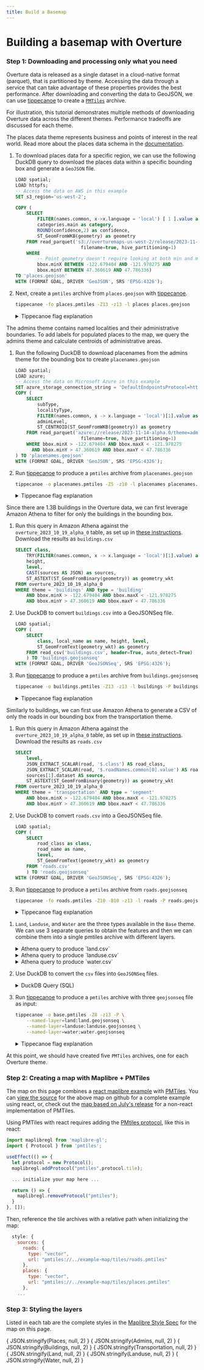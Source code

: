 ```yaml
---
title: Build a Basemap
---
```



# Building a basemap with Overture

<Map></Map>

### Step 1: Downloading and processing only what you need

Overture data is released as a single dataset in a cloud-native format (parquet), that is partitioned by theme. Accessing the data through a service that can take advantage of these properties provides the best performance. After downloading and converting the data to GeoJSON, we can use [tippecanoe](https://github.com/felt/tippecanoe) to create a [`PMTiles`](https://github.com/protomaps/PMTiles) archive.

For illustration, this tutorial demonstrates multiple methods of downloading Overture data across the different themes. Performance tradeoffs are discussed for each theme.

<Tabs queryString="theme-data" >

<!-- Places  -->
<TabItem value="places" label="Places" default>

The places data theme represents business and points of interest in the real world. Read more about the places data schema in the [documentation](https://docs.overturemaps.org/reference/places/place).

1. To download places data for a specific region, we can use the following DuckDB query to download the places data within a specific bounding box and generate a `GeoJSON` file.

    ```sql
    LOAD spatial;
    LOAD httpfs;
    -- Access the data on AWS in this example
    SET s3_region='us-west-2';

    COPY (
        SELECT
            FILTER(names.common, x->x.language = 'local') [ 1 ].value as name,
            categories.main as category,
            ROUND(confidence,2) as confidence,
            ST_GeomFromWKB(geometry) as geometry
        FROM read_parquet('s3://overturemaps-us-west-2/release/2023-11-14-alpha.0/theme=places/type=*/*',
                            filename=true, hive_partitioning=1)
        WHERE
            -- Point geometry doesn't require looking at both min and max:
            bbox.minX BETWEEN -122.679404 AND -121.978275 AND
            bbox.minY BETWEEN 47.360619 AND 47.786336)
    TO 'places.geojson'
    WITH (FORMAT GDAL, DRIVER 'GeoJSON', SRS 'EPSG:4326');
    ```

2. Next, create a `pmtiles` archive from `places.geojson` with [tippecanoe](https://github.com/felt/tippecanoe).

    ```bash
    tippecanoe -fo places.pmtiles -Z13 -z13 -l places places.geojson
    ```

    <details><summary>Tippecanoe flag explanation</summary>

    - `-fo places.pmtiles` The output file will be places.pmtiles. It will be overwritten if it exists.
    - `-Z13` and `-z13` will produce a tileset starting at zoom 13 and going up to zoom 13 (only 1 zoom level).
    - `-l places` names the layer "places"

   </details>

</TabItem>

<!-- Placenames -->

<TabItem value="placenames" label="Placenames" default>
The admins theme contains named localities and their administrative boundaries. To add labels for populated places to the map, we query the admins theme and calculate centroids of administrative areas.

1. Run the following DuckDB to download placenames from the admins theme for the bounding box to create `placenames.geojson`

    ```sql
    LOAD spatial;
    LOAD azure;
    -- Access the data on Microsoft Azure in this example
    SET azure_storage_connection_string = 'DefaultEndpointsProtocol=https;AccountName=overturemapswestus2;AccountKey=;EndpointSuffix=core.windows.net';
    COPY (
        SELECT
            subType,
            localityType,
            FILTER(names.common, x -> x.language = 'local')[1].value as name,
            adminLevel,
            ST_CENTROID(ST_GeomFromWKB(geometry)) as geometry
        FROM read_parquet('azure://release/2023-11-14-alpha.0/theme=admins/type=locality/*',
                            filename=true, hive_partitioning=1)
        WHERE bbox.minX > -122.679404 AND bbox.maxX < -121.978275
          AND bbox.minY > 47.360619 AND bbox.maxY < 47.786336
    ) TO 'placenames.geojson'
    WITH (FORMAT GDAL, DRIVER 'GeoJSON', SRS 'EPSG:4326');
    ```

2. Run [tippecanoe](https://github.com/felt/tippecanoe) to produce a `pmtiles` archive from `placenames.geojson`

    ```bash
    tippecanoe -o placenames.pmtiles -Z5 -z10 -l placenames placenames.geojson
    ```

    <details><summary>Tippecanoe flag explanation</summary>

    - `-fo buildings.pmtiles` is our output file. It will be overwritten if it exists.
    - `-Z5` and `-z10` will produce a tileset starting at zoom 5 and going up to zoom 13.
    - `-l placenames` names the layer "placenames"

    </details>

</TabItem>

<!-- Buildings -->

<TabItem value="buildings" label="Buildings" default>

Since there are 1.3B buildings in the Overture data, we can first leverage Amazon Athena to filter for only the buildings in the bounding box.

1. Run this query in  Amazon Athena against the `overture_2023_10_19_alpha_0` table, as set up in [these instructions](https://github.com/OvertureMaps/data#accessing-overture-maps-data-1). Download the results as `buildings.csv`

    ```sql
    SELECT class,
        TRY(FILTER(names.common, x -> x.language = 'local')[1].value) as local_name,
        height,
        level,
        CAST(sources AS JSON) as sources,
        ST_ASTEXT(ST_GeomFromBinary(geometry)) as geometry_wkt
    FROM overture_2023_10_19_alpha_0
    WHERE theme = 'buildings' AND type = 'building'
        AND bbox.minX > -122.679404 AND bbox.maxX < -121.978275
        AND bbox.minY > 47.360619 AND bbox.maxY < 47.786336
    ```

2. Use DuckDB to convert `buildings.csv` into a GeoJSONSeq file.

    ```sql
    LOAD spatial;
    COPY (
        SELECT
            class, local_name as name, height, level,
            ST_GeomFromText(geometry_wkt) as geometry
        FROM read_csv('buildings.csv', header=True, auto_detect=True)
        ) TO 'buildings.geojsonseq'
    WITH (FORMAT GDAL, DRIVER 'GeoJSONSeq', SRS 'EPSG:4326');
    ```

3. Run [tippecanoe](https://github.com/felt/tippecanoe) to produce a `pmtiles` archive from `buildings.geojsonseq`

    ```bash
    tippecanoe -o buildings.pmtiles -Z13 -z13 -l buildings -P buildings.geojsonseq
    ```

    <details><summary>Tippecanoe flag explanation</summary>

    - `-fo buildings.pmtiles` is our output file. It will be overwritten if it exists.
    - `-Z13` and `-z13` will produce a tileset starting at zoom 13 and going up to zoom 13 (so only 1 zoom level).
    - `-l buildings` names the layer "buildings"
    - `-P` allows tippecanoe to read the file in parallel. Since we created a GeoJSON sequence file instead of a single GeoJSON Feature Collection, tippecanoe can process the input data more efficiently.

    </details>

</TabItem>

<!-- Roads -->

<TabItem value="roads" label="Roads" default>
Similarly to buildings, we can first use Amazon Athena to generate a CSV of only the roads in our bounding box from the transportation theme.

1. Run this query in Amazon Athena against the `overture_2023_10_19_alpha_0` table, as set up in [these instructions](https://github.com/OvertureMaps/data#accessing-overture-maps-data-1). Download the results as `roads.csv`

    ```sql
    SELECT
        level,
        JSON_EXTRACT_SCALAR(road, '$.class') AS road_class,
        JSON_EXTRACT_SCALAR(road, '$.roadNames.common[0].value') AS road_name,
        sources[1].dataset AS source,
        ST_ASTEXT(ST_GeomFromBinary(geometry)) as geometry_wkt
    FROM overture_2023_10_19_alpha_0
    WHERE theme = 'transportation' AND type = 'segment'
        AND bbox.minX > -122.679404 AND bbox.maxX < -121.978275
        AND bbox.minY > 47.360619 AND bbox.maxY < 47.786336
    ```

2. Use DuckDB to convert `roads.csv` into a GeoJSONSeq file.

    ```sql
    LOAD spatial;
    COPY (
        SELECT
            road_class as class,
            road_name as name,
            level,
            ST_GeomFromText(geometry_wkt) as geometry
        FROM 'roads.csv'
        ) TO 'roads.geojsonseq'
    WITH (FORMAT GDAL, DRIVER 'GeoJSONSeq', SRS 'EPSG:4326');
    ```

3. Run [tippecanoe](https://github.com/felt/tippecanoe) to produce a `pmtiles` archive from `roads.geojsonseq`

    ```bash
    tippecanoe -fo roads.pmtiles -Z10 -B10 -z13 -l roads -P roads.geojsonseq
    ```

    <details><summary>Tippecanoe flag explanation</summary>

    - `-fo roads.pmtiles` is our output file. It will be overwritten if it exists.
    - `-Z10` and `-z13` will produce a tileset starting at zoom 10 and going up to zoom 13.
    - `-B10` will ensure that all featuers are present from zoom level 10.
    - `-l roads` names the layer "roads"
    - `-P` allows tippecanoe to read the file in parallel. Since we created a GeoJSON sequence file instead of a single GeoJSON Feature Collection, tippecanoe can process the input data more efficiently.

    </details>

</TabItem>



<TabItem value="base" label="Base (Land, Land Use & Water)" default>

1. `Land`, `Landuse`, and `Water` are the three types available in the `Base` theme. We can use 3 separate queries to obtain the features and then we can combine them into a single pmtiles archive with different layers.

    <details><summary>Athena query to produce `land.csv`</summary>

    ```sql
    SELECT subType,
    class,
    TRY(
        FILTER(names.common, x->x.language = 'local') [ 1 ].value
    ) as name,
    ST_ASTEXT(ST_GeomFromBinary(geometry)) as geometry_wkt
    FROM overture_2023_10_19_alpha_0
    WHERE theme = 'base'
        AND type IN 'land'
        AND ST_INTERSECTS(
            ST_ENVELOPE(
                ST_MULTIPOINT( ARRAY [
                    ST_POINT(-122.679404, 47.360619),
                    ST_POINT(-121.978275, 47.360619),
                    ST_POINT(-122.679404, 47.786336),
                    ST_POINT(-121.978275, 47.786336)
                ])
            ),
            ST_GeomFromBinary(geometry)
    )
    ```
    </details>

    <details><summary>Athena query to produce `landuse.csv`</summary>

     ```sql
     SELECT subType,
         class,
         surface,
         TRY(
             FILTER(names.common, x->x.language = 'local') [ 1 ].value
         ) as name,
         ST_ASTEXT(ST_GeomFromBinary(geometry)) as geometry_wkt
         FROM overture_2023_10_19_alpha_0
         WHERE theme = 'base'
             AND type = 'landuse'
             AND ST_INTERSECTS(
                 ST_ENVELOPE(
                     ST_MULTIPOINT( ARRAY [
                         ST_POINT(-122.679404, 47.360619),
                         ST_POINT(-121.978275, 47.360619),
                         ST_POINT(-122.679404, 47.786336),
                         ST_POINT(-121.978275, 47.786336)
                     ])
                 ),
                 ST_GeomFromBinary(geometry)
         )
     ```
    </details>

    <details><summary>Athena query to produce `water.csv`</summary>

    ```sql
    SELECT subType,
        class,
        TRY(
            FILTER(names.common, x->x.language = 'local') [ 1 ].value
        ) as name,
        ST_ASTEXT(ST_GeomFromBinary(geometry)) as geometry_wkt
    FROM overture_2023_10_19_alpha_0
    WHERE theme = 'base'
        AND subType in ('ocean', 'lake', 'pond', 'reservoir', 'river', 'stream', 'water', 'canal')
        AND ST_INTERSECTS(
                ST_ENVELOPE(
                    ST_MULTIPOINT( ARRAY [
                        ST_POINT(-122.679404, 47.360619),
                        ST_POINT(-121.978275, 47.360619),
                        ST_POINT(-122.679404, 47.786336),
                        ST_POINT(-121.978275, 47.786336)
                    ])
                ),
                ST_GeomFromBinary(geometry)
        )
    ```
    </details>

2. Use DuckDB to convert the `csv` files into `GeoJSONSeq` files.

    <details><summary>DuckDB Query (SQL)</summary>

    ```sql
    LOAD SPATIAL;
      -- Land
      COPY
       (
          SELECT
              subtype, class, name,
              ST_GeomFromText(geometry_wkt) as geometry
          FROM read_csv('land.csv', auto_detect=True, header=True)
          ) TO 'land.geojsonseq'
      WITH (FORMAT GDAL, DRIVER 'GeoJSONSeq', SRS 'EPSG:4326');
      -- LandUse
      COPY (
          SELECT
              subtype, class, name, surface,
              ST_GeomFromText(geometry_wkt) as geometry
          FROM read_csv('landuse.csv', auto_detect=True, header=True)
          ) TO 'landuse.geojsonseq'
      WITH (FORMAT GDAL, DRIVER 'GeoJSONSeq', SRS 'EPSG:4326');
      -- Water
      COPY (
          SELECT
              subtype, class, name,
              ST_GeomFromText(geometry_wkt) as geometry
          FROM read_csv('water.csv', auto_detect=True, header=True)
          ) TO 'water.geojsonseq'
      WITH (FORMAT GDAL, DRIVER 'GeoJSONSeq', SRS 'EPSG:4326');
    ```
    </details>

3. Run [tippecanoe](https://github.com/felt/tippecanoe) to produce a `pmtiles` archive with three `geojsonseq` file as input:

    ```bash
    tippecanoe -o base.pmtiles -Z8 -z13 -P \
        --named-layer=land:land.geojsonseq \
        --named-layer=landuse:landuse.geojsonseq \
        --named-layer=water:water.geojsonseq
    ```

    <details><summary>Tippecanoe flag explanation</summary>

    - `-fo tiles/base.pmtiles` is our output file. It will be overwritten if it exists.
    - `-Z8` and `-z13` will produce a tileset starting at zoom 8 going up to zoom 13.
    - `--named-layer=land:land.geojsonseq` creates the `land` layer from the contents of `land.geojson` (and similarly for the other files)
    - `-P` allows tippecanoe to read the file in parallel. Since we created a GeoJSON sequence file instead of a single GeoJSON Feature Collection, tippecanoe can process the input data more efficiently.

    </details>

</TabItem>

</Tabs>

At this point, we should have created five `PMTiles` archives, one for each Overture theme.

### Step 2: Creating a map with Maplibre + PMTiles

The map on this page combines a [react maplibre example](https://docs.maptiler.com/react/maplibre-gl-js/how-to-use-maplibre-gl-js/) with [PMTiles](https://codesandbox.io/s/black-dream-oycvf2?file=/src/App.js). You can [view the source](https://github.com/OvertureMaps/how-to/tree/main/src/components/map.js) for the above map on github for a complete example using react, or, check out the [map based on July's release](https://labs.overturemaps.org/overture-with-daylight) for a non-react implementation of PMTiles.

Using PMTiles with react requires adding the [PMtiles protocol](https://docs.protomaps.com/pmtiles/maplibre), like this in react:

```javascript
import maplibregl from 'maplibre-gl';
import { Protocol } from 'pmtiles';

useEffect(() => {
  let protocol = new Protocol();
  maplibregl.addProtocol("pmtiles",protocol.tile);

  ... initialize your map here ...

  return () => {
    maplibregl.removeProtocol("pmtiles");
  }
}, []);
```

Then, reference the tile archives with a relative path when initializing the map:

```javascript
  style: {
    sources: {
      roads: {
        type: "vector",
        url: "pmtiles://../example-map/tiles/roads.pmtiles"
      },
      places: {
        type: "vector",
        url: "pmtiles://../example-map/tiles/places.pmtiles"
      },
    ...
```

### Step 3: Styling the layers
Listed in each tab are the complete styles in the [Maplibre Style Spec](https://maplibre.org/maplibre-style-spec/) for the map on this page.

<Tabs queryString="map-layer" >
<TabItem value="places" label="Places" default>
    <CodeBlock language="json">{ JSON.stringify(Places, null, 2) }</CodeBlock>
</TabItem>
<TabItem value="placenames" label="Placenames" default>
    <CodeBlock language="json">{ JSON.stringify(Admins, null, 2) }</CodeBlock>
</TabItem>
<TabItem value="buildings" label="Buildings" default>
    <CodeBlock language="json">{ JSON.stringify(Buildings, null, 2) }</CodeBlock>
</TabItem>
<TabItem value="roads" label="Roads" default>
    <CodeBlock language="json">{ JSON.stringify(Transportation, null, 2) }</CodeBlock>
</TabItem>
<TabItem value="land" label="Land" default>
    <CodeBlock language="json">{ JSON.stringify(Land, null, 2) }</CodeBlock>
</TabItem>
<TabItem value="landuse" label="Landuse" default>
    <CodeBlock language="json">{ JSON.stringify(Landuse, null, 2) }</CodeBlock>
</TabItem>
<TabItem value="water" label="Water" default>
    <CodeBlock language="json">{ JSON.stringify(Water, null, 2) }</CodeBlock>
</TabItem>
</Tabs>
